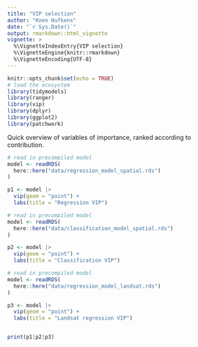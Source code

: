 ```yaml
---
title: "VIP selection"
author: "Koen Hufkens"
date: "`r Sys.Date()`"
output: rmarkdown::html_vignette
vignette: >
  %\VignetteIndexEntry{VIP selection}
  %\VignetteEngine{knitr::rmarkdown}
  %\VignetteEncoding{UTF-8}
---
```


```r
knitr::opts_chunk$set(echo = TRUE)
# load the ecosystem
library(tidymodels)
library(ranger)
library(vip)
library(dplyr)
library(ggplot2)
library(patchwork)

```

Quick overview of variables of importance, ranked according to contribution.

```r

# read in precompiled model
model <- readRDS(
  here::here("data/regression_model_spatial.rds")
)

p1 <- model |>
  vip(geom = "point") +
  labs(title = "Regression VIP")

# read in precompiled model
model <- readRDS(
  here::here("data/classification_model_spatial.rds")
)

p2 <- model |>
  vip(geom = "point") +
  labs(title = "Classification VIP")

# read in precompiled model
model <- readRDS(
  here::here("data/regression_model_landsat.rds")
)

p3 <- model |>
  vip(geom = "point") +
  labs(title = "Landsat regression VIP")


print(p1|p2|p3)

```
